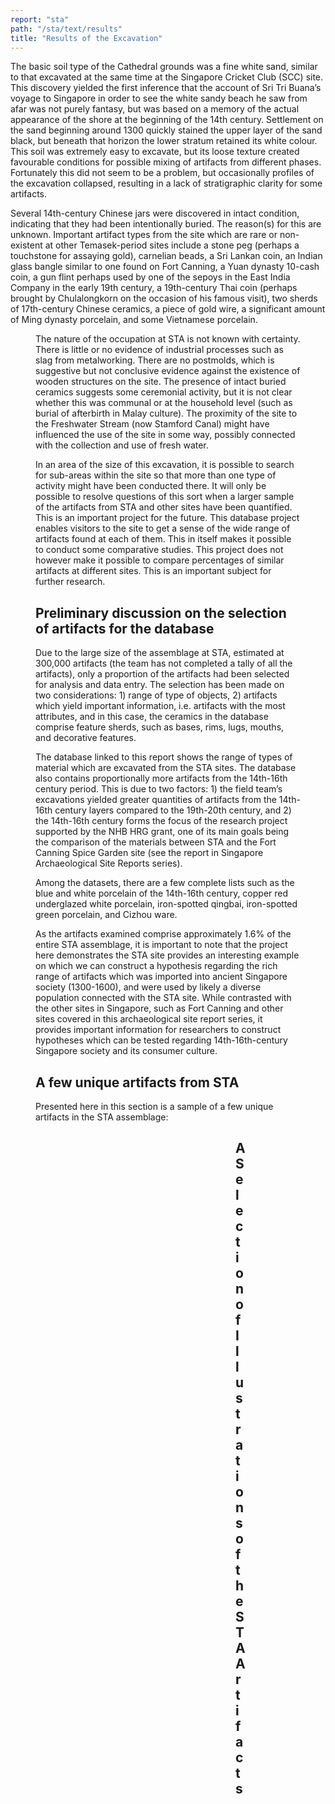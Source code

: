 ```yaml
---
report: "sta"
path: "/sta/text/results"
title: "Results of the Excavation"
---
```



The basic soil type of the Cathedral grounds was a fine white sand, similar to that excavated at the same time at the Singapore Cricket Club (SCC) site. This discovery yielded the first inference that the account of Sri Tri Buana’s voyage to Singapore in order to see the white sandy beach he saw from afar was not purely fantasy, but was based on a memory of the actual appearance of the shore at the beginning of the 14th century. Settlement on the sand beginning around 1300 quickly stained the upper layer of the sand black, but beneath that horizon the lower stratum retained its white colour.  This soil was extremely easy to excavate, but its loose texture created favourable conditions for possible mixing of artifacts from different phases. Fortunately this did not seem to be a problem, but occasionally profiles of the excavation collapsed, resulting in a lack of stratigraphic clarity for some artifacts. 

Several 14th-century Chinese jars were discovered in intact condition, indicating that they had been intentionally buried.  The reason(s) for this are unknown. Important artifact types from the site which are rare or non-existent at other Temasek-period sites include a stone peg (perhaps a touchstone for assaying gold), carnelian beads, a Sri Lankan coin, an Indian glass bangle similar to one found on Fort Canning, a Yuan dynasty 10-cash coin, a gun flint perhaps used by one of the sepoys in the East India Company in the early 19th century,  a 19th-century Thai coin (perhaps brought by Chulalongkorn on the occasion of his famous visit), two sherds of 17th-century Chinese ceramics, a piece of gold wire, a significant amount of Ming dynasty porcelain, and some Vietnamese porcelain. 

<Figure img="Figure-14-two-jarlets.jpg" caption="Figure 14: a white porcelain jarlet and a brown-glazed stoneware jarlet representing two examples of intact artifacts excavated from the site" />

The nature of the occupation at STA is not known with certainty. There is little or no evidence of industrial processes such as slag from metalworking. There are no postmolds, which is suggestive but not conclusive evidence against the existence of wooden structures on the site. The presence of intact buried ceramics suggests some ceremonial activity, but it is not clear whether this was communal or at the household level (such as burial of afterbirth in Malay culture). The proximity of the site to the Freshwater Stream (now Stamford Canal) might have influenced the use of the site in some way, possibly connected with the collection and use of fresh water.

In an area of the size of this excavation, it is possible to search for sub-areas within the site so that more than one type of activity might have been conducted there. It will only be possible to resolve questions of this sort when a larger sample of the artifacts from STA and other sites have been quantified.  This is an important project for the future. This database project enables visitors to the site to get a sense of the wide range of artifacts found at each of them. This in itself makes it possible to conduct some comparative studies. This project does not however make it possible to compare percentages of similar artifacts at different sites.  This is an important subject for further research.

## Preliminary discussion on the selection of artifacts for the database

Due to the large size of the assemblage at STA, estimated at 300,000 artifacts (the team has not completed a tally of all the artifacts), only a proportion of the artifacts had been selected for analysis and data entry. The selection has been made on two considerations: 1) range of type of objects, 2) artifacts which yield important information, i.e. artifacts with the most attributes, and in this case, the ceramics in the database comprise feature sherds, such as bases, rims, lugs, mouths, and decorative features. 

The database linked to this report shows the range of types of material which are excavated from the STA sites. The database also contains proportionally more artifacts from the 14th-16th century period. This is due to two factors: 1) the field team’s excavations yielded greater quantities of artifacts from the 14th-16th century layers compared to the 19th-20th century, and 2) the 14th-16th century forms the focus of the research project supported by the NHB HRG grant, one of its main goals being the comparison of the materials between STA and the Fort Canning Spice Garden site (see the report in Singapore Archaeological Site Reports series).

Among the datasets, there are a few complete lists such as the blue and white porcelain of the 14th-16th century, copper red underglazed white porcelain, iron-spotted qingbai, iron-spotted green porcelain, and Cizhou ware. 

As the artifacts examined comprise approximately 1.6% of the entire STA assemblage, it is important to note that the project here demonstrates the STA site provides an interesting example on which we can construct a hypothesis regarding the rich range of artifacts which was imported into ancient Singapore society (1300-1600), and were used by likely a diverse population connected with the STA site. While contrasted with the other sites in Singapore, such as Fort Canning and other sites covered in this archaeological site report series, it provides important information for researchers to construct hypotheses which can be tested regarding 14th-16th-century Singapore society and its consumer culture.

## A few unique artifacts from STA

Presented here in this section is a sample of a few unique artifacts in the STA assemblage:

<Figure img="Figure-15-STAG051-Indian-bangle.jpg" caption="Figure 15: Indian bangle which possesses a yellow body with red inlaid band within which are white globular insets of white opaque glass." />

<Figure img="Figure-16-STA-glass-bottle.jpg" caption="Figure 16: An indigo blue glass bottle with white inlaid glass motif" />

<Figure img="Figure-17-STA-stone-peg.jpg" caption="Figure 17: A stone anthropomorphic peg characterized by a head with a collar. This artifact likely functions as a touchstone for determining purity of gold." />

<Figure img="Figure-18-Carnellian-stone-bead.jpg" caption="Figure 18: An example of a few carnelian stone beads recovered from the STA site" />

<Figure img="Figure-19-Chinese-coins.jpg" caption="Figure 19: A number of Chinese coins which had become fused together as a result of having been subjected to high temperature. Two possible explanations are either: 1. The coins were being smelted and recycled for making other metal implements or 2. The coins were in a location which was exposed to high fires." />

<Figure img="Figure-20-STAOPOR002-figurineJPG.jpg" caption="Figure 20: A figurine depicting a male personage dressed in robes and smiling. The figure has two hair knots and wears a long moustache. The body is soft buff yellow bisque and the glaze on the exterior is thin and transparent. Probably from the Ming period, but difficult to date." />

<Figure img="Figure-21-military-badge.jpg" caption="Figure 21: A military badge from the Australian Commonwealth Military Forces, probably left behind by one of the soldiers who were at the emergency hospital established on the cathedral’s grounds during WWII" />

<Figure img="Figure-22-percussion-caps.jpg" caption="Figure 22: Another example of military paraphernalia: percussion caps, which were used as detonator for igniting firearm charges in guns, such as revolvers, c. mid-19th century to early 20th century" />

## A Selection of Illustrations of the STA Artifacts

<Figure img="Figure-23-STABW480.jpg" caption="Figure 23: Blue and white porcelain base bearing Chrysanthemum design, Yuan 14th century" />

<Figure img="Figure-24-STABW468.jpg" caption="Figure 24: Blue and white porcelain containing lotus and pond design, early Ming dynasty" />

<Figure img="Figure-25-STABW459.jpg" caption="Figure 25: Blue and white porcelain bowl base with shou character, middle Ming" />

<Figure img="Figure-26-STABW545-jpg.jpg" caption="Figure 26: Blue and white porcelain bowl base bearing the yu character as a motif, late Ming." />

<Figure img="Figure-27-STABW458.jpg" caption="Figure 27: Blue and white Yuan dynasty jarlet mouth and body" />

<Figure img="Figure-28-STABW457.jpg" caption="Figure 28: Blue and white Yuan dynasty covered box lid" />

<Figure img="Figure-29-STABW481.jpg" caption="Figure 29: Blue and white rim of an Early Ming censer" />

<Figure img="Figure-30-STABW487.jpg" caption="Figure 30: Blue and white late Ming bowl rim and base" />


